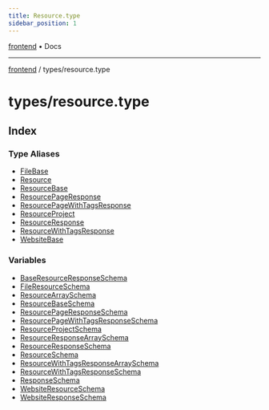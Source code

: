 ```yaml
---
title: Resource.type
sidebar_position: 1
---
```


[frontend](./resource.type/../..) • Docs

***

[frontend](./resource.type/../..) / types/resource.type

# types/resource.type

## Index

### Type Aliases

- [FileBase](./resource.type/type-aliases/FileBase)
- [Resource](./resource.type/type-aliases/Resource)
- [ResourceBase](./resource.type/type-aliases/ResourceBase)
- [ResourcePageResponse](./resource.type/type-aliases/ResourcePageResponse)
- [ResourcePageWithTagsResponse](./resource.type/type-aliases/ResourcePageWithTagsResponse)
- [ResourceProject](./resource.type/type-aliases/ResourceProject)
- [ResourceResponse](./resource.type/type-aliases/ResourceResponse)
- [ResourceWithTagsResponse](./resource.type/type-aliases/ResourceWithTagsResponse)
- [WebsiteBase](./resource.type/type-aliases/WebsiteBase)

### Variables

- [BaseResourceResponseSchema](./resource.type/variables/BaseResourceResponseSchema)
- [FileResourceSchema](./resource.type/variables/FileResourceSchema)
- [ResourceArraySchema](./resource.type/variables/ResourceArraySchema)
- [ResourceBaseSchema](./resource.type/variables/ResourceBaseSchema)
- [ResourcePageResponseSchema](./resource.type/variables/ResourcePageResponseSchema)
- [ResourcePageWithTagsResponseSchema](./resource.type/variables/ResourcePageWithTagsResponseSchema)
- [ResourceProjectSchema](./resource.type/variables/ResourceProjectSchema)
- [ResourceResponseArraySchema](./resource.type/variables/ResourceResponseArraySchema)
- [ResourceResponseSchema](./resource.type/variables/ResourceResponseSchema)
- [ResourceSchema](./resource.type/variables/ResourceSchema)
- [ResourceWithTagsResponseArraySchema](./resource.type/variables/ResourceWithTagsResponseArraySchema)
- [ResourceWithTagsResponseSchema](./resource.type/variables/ResourceWithTagsResponseSchema)
- [ResponseSchema](./resource.type/variables/ResponseSchema)
- [WebsiteResourceSchema](./resource.type/variables/WebsiteResourceSchema)
- [WebsiteResponseSchema](./resource.type/variables/WebsiteResponseSchema)
